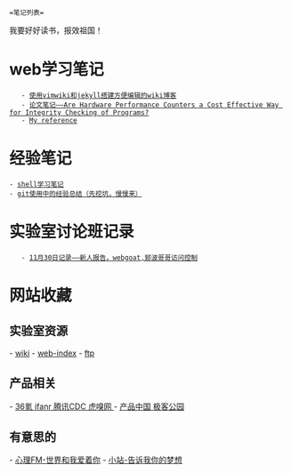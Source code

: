  =笔记列表=
我要好好读书，报效祖国！

= web学习笔记 =
    - [[vimwiki_jekyll|使用vimwiki和jekyll搭建方便编辑的wiki博客]]
    - [[/demo/wiki_html/integrity_check|论文笔记——Are Hardware Performance Counters a Cost Effective Way for Integrity Checking of Programs?]]
    - [[http://www.ruanyifeng.com/blog/2012/08/blogging_with_jekyll.html|My reference]]
= 经验笔记 =
 - [[/demo/wiki_html/shell_note|shell学习笔记]]
 - [[/demo/wiki_html/git_note|git使用中的经验总结（先挖坑，慢慢来）]]
= 实验室讨论班记录 =
    - [[/demo/wiki_html/1130|11月30日记录——新人报告，webgoat,郅波哥哥访问控制]]
=  网站收藏 =
== 实验室资源 ==
- [[http://172.18.184.221/|wiki]]
- [[http://172.18.184.59|web-index]]
-  [[http://172.18.184.220|ftp]]
== 产品相关 ==
- [[http://www.36kr.com/|36氪   ]]     [[http://www.ifanr.com/|ifanr   ]]     [[http://cdc.tencent.com/|腾讯CDC   ]]    [[http://www.huxiu.com/|虎嗅网   ]]
- [[http://www.pmtoo.com/|产品中国    ]]     [[http://event.geekpark.net/|极客公园]]
  
== 有意思的 ==
- [[http://fm.xinli001.com/|心理FM-世界和我爱着你]]
- [[http://zhan.renren.com/home?checked=true|小站-告诉我你的梦想]]



    
   
